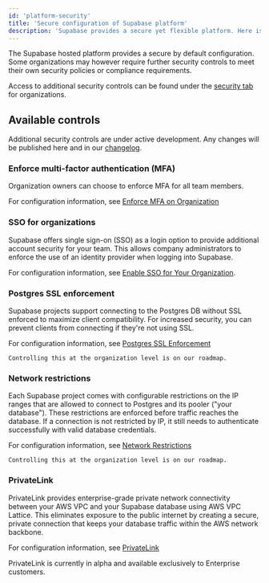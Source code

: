 ```yaml
---
id: 'platform-security'
title: 'Secure configuration of Supabase platform'
description: 'Supabase provides a secure yet flexible platform. Here is how to adjust various security settings across the platform.'
---
```


The Supabase hosted platform provides a secure by default configuration. Some organizations may however require further security controls to meet their own security policies or compliance requirements.

Access to additional security controls can be found under the [security tab](https://supabase.com/dashboard/org/_/security) for organizations.

## Available controls

<Admonition type="note">

Additional security controls are under active development. Any changes will be published here and
in our [changelog](https://supabase.com/changelog).

</Admonition>

### Enforce multi-factor authentication (MFA)

Organization owners can choose to enforce MFA for all team members.

For configuration information, see [Enforce MFA on Organization](/docs/guides/platform/org-mfa-enforcement)

### SSO for organizations

Supabase offers single sign-on (SSO) as a login option to provide additional account security for your team. This allows company administrators to enforce the use of an identity provider when logging into Supabase.

For configuration information, see [Enable SSO for Your Organization](/docs/guides/platform/sso).

### Postgres SSL enforcement

Supabase projects support connecting to the Postgres DB without SSL enforced to maximize client compatibility. For increased security, you can prevent clients from connecting if they're not using SSL.

For configuration information, see [Postgres SSL Enforcement](/docs/guides/platform/ssl-enforcement)

<Admonition type="note">

    Controlling this at the organization level is on our roadmap.

</Admonition>

### Network restrictions

Each Supabase project comes with configurable restrictions on the IP ranges that are allowed to connect to Postgres and its pooler ("your database"). These restrictions are enforced before traffic reaches the database. If a connection is not restricted by IP, it still needs to authenticate successfully with valid database credentials.

For configuration information, see [Network Restrictions](/docs/guides/platform/network-restrictions)

<Admonition type="note">

    Controlling this at the organization level is on our roadmap.

</Admonition>

### PrivateLink

PrivateLink provides enterprise-grade private network connectivity between your AWS VPC and your Supabase database using AWS VPC Lattice. This eliminates exposure to the public internet by creating a secure, private connection that keeps your database traffic within the AWS network backbone.

For configuration information, see [PrivateLink](/docs/guides/platform/privatelink)

<Admonition type="note">

PrivateLink is currently in alpha and available exclusively to Enterprise customers.

</Admonition>
